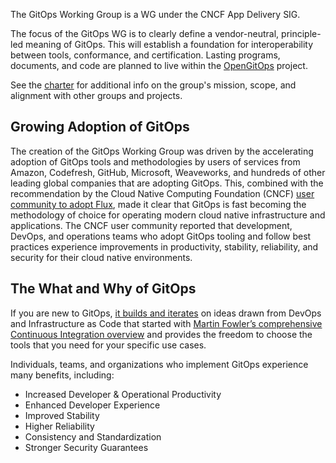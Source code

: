 The GitOps Working Group is a WG under the CNCF App Delivery SIG.

The focus of the GitOps WG is to clearly define a vendor-neutral, principle-led meaning of GitOps. This will establish a foundation for interoperability between tools, conformance, and certification. Lasting programs, documents, and code are planned to live within the [OpenGitOps](https://github.com/open-gitops) project.

See the [charter](https://github.com/cncf/tag-app-delivery/blob/main/gitops-wg/charter.md) for additional info on the group's mission, scope, and alignment with other groups and projects.

## Growing Adoption of GitOps

The creation of the GitOps Working Group was driven by the accelerating adoption of GitOps tools and methodologies by users of services from Amazon, Codefresh, GitHub, Microsoft, Weaveworks, and hundreds of other leading global companies that are adopting GitOps.
This, combined with the recommendation by the Cloud Native Computing Foundation (CNCF) [user community to adopt Flux](https://radar.cncf.io/2020-06-continuous-delivery), made it clear that GitOps is fast becoming the methodology of choice for operating modern cloud native infrastructure and applications.
The CNCF user community reported that development, DevOps, and operations teams who adopt GitOps tooling and follow best practices experience improvements in productivity, stability, reliability, and security for their cloud native environments.

## The What and Why of GitOps

If you are new to GitOps, [it builds and iterates](https://www.weave.works/blog/gitops-operations-by-pull-request) on ideas drawn from DevOps and Infrastructure as Code that started with [Martin Fowler’s comprehensive Continuous Integration overview](https://martinfowler.com/articles/continuousIntegration.html) and provides the freedom to choose the tools that you need for your specific use cases.

Individuals, teams, and organizations who implement GitOps experience many benefits, including:

- Increased Developer & Operational Productivity
- Enhanced Developer Experience
- Improved Stability
- Higher Reliability
- Consistency and Standardization
- Stronger Security Guarantees

